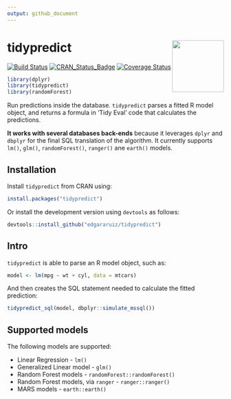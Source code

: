 ```yaml
---
output: github_document
---
```


# tidypredict <img src="man/figures/logo.png" align="right" width = "120px"/>

[![Build Status](https://travis-ci.org/edgararuiz/tidypredict.svg?branch=master)](https://travis-ci.org/edgararuiz/tidypredict)
[![CRAN_Status_Badge](http://www.r-pkg.org/badges/version/tidypredict)](http://cran.r-project.org/package=tidypredict)
[![Coverage Status](https://img.shields.io/codecov/c/github/edgararuiz/tidypredict/master.svg)](https://codecov.io/github/edgararuiz/tidypredict?branch=master)

```r
library(dplyr)
library(tidypredict)
library(randomForest)
```


Run predictions inside the database. `tidypredict` parses a fitted R model object, and returns a formula in 'Tidy Eval' code that calculates the predictions.

**It works with several databases back-ends** because it leverages `dplyr` and `dbplyr` for the final SQL translation of the algorithm. It currently supports `lm()`, `glm()`, `randomForest()`, `ranger()` ane `earth()` models.

## Installation

Install `tidypredict` from CRAN using:
```r
install.packages("tidypredict")
```

Or install the development version using `devtools` as follows:
```r
devtools::install_github("edgararuiz/tidypredict")
```

## Intro

`tidypredict` is able to parse an R model object, such as:
```r
model <- lm(mpg ~ wt + cyl, data = mtcars)
```

And then creates the SQL statement needed to calculate the fitted prediction:

```r
tidypredict_sql(model, dbplyr::simulate_mssql())
```

## Supported models

The following models are supported:

- Linear Regression - `lm()`
- Generalized Linear model - `glm()`
- Random Forest models - `randomForest::randomForest()`
- Random Forest models, via `ranger` - `ranger::ranger()`
- MARS models - `earth::earth()`

